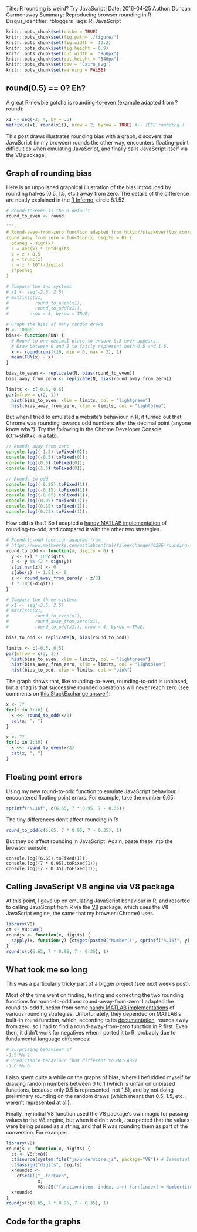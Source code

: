 Title: R rounding is weird?  Try JavaScript!
Date: 2016-04-25
Author: Duncan Garmonsway
Summary: Reproducing browser rounding in R
Disqus_identifier: rbloggers
Tags: R, JavaScript

```r
knitr::opts_chunk$set(cache = TRUE)
knitr::opts_chunk$set(fig.path='./figure/')
knitr::opts_chunk$set(fig.width =  12.2)
knitr::opts_chunk$set(fig.height = 6.9)
knitr::opts_chunk$set(out.width =  "960px")
knitr::opts_chunk$set(out.height = "540px")
knitr::opts_chunk$set(dev = 'Cairo_svg')
knitr::opts_chunk$set(warning = FALSE)
```

## round(0.5) == 0?  Eh?

A great R-newbie gotcha is rounding-to-even (example adapted from ?round):

```r
x1 <- seq(-2, 4, by = .5)
matrix(c(x1, round(x1)), nrow = 2, byrow = TRUE) #-- IEEE rounding !
```

This post draws illustrates rounding bias with a graph, discovers that
JavaScript (in my browser) rounds the other way, encounters floating-point
difficulties when emulating JavaScript, and finally calls JavaScript itself via
the V8 package.

## Graph of rounding bias

Here is an unpolished graphical illustration of the bias introduced by rounding
halves (0.5, 1.5, etc.) away from zero.  The details of the difference are
neatly explained in the [R
Inferno](http://www.burns-stat.com/pages/Tutor/R_inferno.pdf), circle 8.1.52.

```r
# Round-to-even is the R default
round_to_even <- round

```r
# Round-away-from-zero function adapted from http://stackoverflow.com/a/12688836/937932
round_away_from_zero = function(x, digits = 0) {
  posneg = sign(x)
  z = abs(x) * 10^digits
  z = z + 0.5
  z = trunc(z)
  z = z * 10^(-digits)
  z*posneg
}
```

```r
# Compare the two systems
# x1 <- seq(-2.5, 2.5)
# matrix(c(x1,
#          round_to_even(x1),
#          round_to_odd(x1)),
#        nrow = 3, byrow = TRUE)

# Graph the bias of many random draws
N <- 10000
bias<- function(FUN) {
  # Round to one decimal place to ensure 0.5 ever appears.
  # Draw between 0 and 2 to fairly represent both 0.5 and 1.5.
  x <- round(runif(10, min = 0, max = 2), 1) 
  mean(FUN(x) - x)
}

bias_to_even <- replicate(N, bias(round_to_even))
bias_away_from_zero <- replicate(N, bias(round_away_from_zero))

limits <- c(-0.5, 0.5)
par(mfrow = c(2, 1))
  hist(bias_to_even, xlim = limits, col = "lightgreen")
  hist(bias_away_from_zero, xlim = limits, col = "lightblue")
```

But when I tried to emulated a website's behaviour in R, it turned out that
Chrome was rounding towards odd numbers after the decimal point (anyone know
why?).  Try the following in the Chrome Developer Console (ctrl+shift+c in a
tab).

```js
// Rounds away from zero
console.log((-1.5).toFixed(0));
console.log((-0.5).toFixed(0));
console.log((0.5).toFixed(0));
console.log((1.5).toFixed(0));

// Rounds to odd
console.log((-0.25).toFixed(1));
console.log((-0.15).toFixed(1));
console.log((-0.05).toFixed(1));
console.log((0.05).toFixed(1));
console.log((0.15).toFixed(1));
console.log((0.25).toFixed(1));
```

How odd is that?  So I adapted a [handy MATLAB
implementation](https://www.mathworks.com/matlabcentral/fileexchange/40286-rounding-functions-collection)
of rounding-to-odd, and compared it with the other two strategies.

```r
# Round-to-odd function adapted from
# https://www.mathworks.com/matlabcentral/fileexchange/40286-rounding-functions-collection
round_to_odd <- function(x, digits = 0) {
  y <- (x) * 10^digits
  z <- y %% (2 * sign(y))
  z[is.nan(z)] <- 0
  z[abs(z) != 1.5] <- 0
  z <- round_away_from_zero(y - z/3)
  z * 10^(-digits) 
}
```

```r
# Compare the three systems
# x1 <- seq(-2.5, 2.5)
# matrix(c(x1,
#          round_to_even(x1),
#          round_away_from_zero(x1),
#          round_to_odd(x1)), nrow = 4, byrow = TRUE)

bias_to_odd <- replicate(N, bias(round_to_odd))

limits <- c(-0.5, 0.5)
par(mfrow = c(3, 1))
  hist(bias_to_even, xlim = limits, col = "lightgreen")
  hist(bias_away_from_zero, xlim = limits, col = "lightblue")
  hist(bias_to_odd, xlim = limits, col = "pink")
```

The graph shows that, like rounding-to-even, rounding-to-odd is unbiased, but a
snag is that successive rounded operations will never reach zero (see comments
on [this StackExchange
answer](http://programmers.stackexchange.com/a/256269/111311)):

```r
x <- 77
for(i in 1:10) {
  x <<- round_to_odd(x/2)
  cat(x, ", ")
}

x <- 77
for(i in 1:10) {
  x <<- round_to_even(x/2)
  cat(x, ", ")
}
```

## Floating point errors

Using my new round-to-odd function to emulate JavaScript behaviour, I
encountered floating point errors.  For example, take the number 6.65:

```r
sprintf("%.16f", c(6.65, 7 * 0.95, 7 - 0.35))
```

The tiny differences don't affect rounding in R:
```r
round_to_odd(c(6.65, 7 * 0.95, 7 - 0.35), 1)
```

But they do affect rounding in JavaScript.  Again, paste these into the browser
console:

```
console.log((6.65).toFixed(1));
console.log((7 * 0.95).toFixed(1));
console.log((7 - 0.35).toFixed(1));
```

## Calling JavaScript V8 engine via V8 package

At this point, I gave up on emulating JavaScript behaviour in R, and resorted to
calling JavaScript from R via the
[V8](https://cran.r-project.org/web/packages/V8/index.html) package, which uses
the V8 JavaScript engine, the same that my browser (Chrome) uses.

```r
library(V8)
ct <- V8::v8()
roundjs <- function(x, digits) {
  sapply(x, function(y) {ct$get(paste0("Number((", sprintf("%.16f", y), ").toFixed(", digits, "))"))})
}
roundjs(c(6.65, 7 * 0.95, 7 - 0.35), 1)
```

## What took me so long

This was a particularly tricky part of a bigger project (see next week's
post).  


Most of the time went on finding, testing and correcting the two rounding
functions for round-to-odd and round-away-from-zero.  I adapted the round-to-odd
function from some [handy MATLAB
implementations](https://www.mathworks.com/matlabcentral/fileexchange/40286-rounding-functions-collection)
of various rounding strategies.  Unfortunately, they depended on MATLAB's
built-in `round` function, which, according to its
[documentation](https://uk.mathworks.com/help/matlab/ref/round.html), rounds
away from zero, so I had to find a round-away-from-zero function in R first.
Even then, it didn't work for negatives when I ported it to R, probably due to
fundamental language differences:

```r
# Surprising behaviour of 
-1.5 %% 2
# Predictable behaviour (but different to MATLAB?)
-1.0 %% 0
```

I also spent quite a while on the graphs of bias, where I befuddled myself by
drawing random numbers between 0 to 1 (which is unfair on unbiased functions,
because only 0.5 is represented, not 1.5), and by not doing preliminary rounding
on the random draws (which meant that 0.5, 1.5, etc., weren't represented at
all).

Finally, my initial V8 function used the V8 package's own magic for passing
values to the V8 engine, but when it didn't work, I suspected that the values
were being passed as a string, and that R was rounding them as part of the
conversion.  For example:

```r
library(V8)
roundjs <- function(x, digits) {
  ct <- V8::v8()
  ct$source(system.file("js/underscore.js", package="V8")) # Essential for _
  ct$assign("digits", digits)
  xrounded <- 
    ct$call("_.forEach",
            x,
            V8::JS("function(item, index, arr) {arr[index] = Number(item.toFixed(digits));}"))
  xrounded
}
roundjs(c(6.65, 7 * 0.95, 7 - 0.35), 1)
```

## Code for the graphs

```r
```

```r
```
